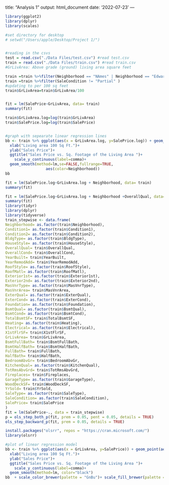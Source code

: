 title: "Analysis 1"
output: html_document
date: '2022-07-23'
---


```r
library(ggplot2)
library(dplyr)
library(scales)

#set directory for desktop
# setwd("/Users/apple/Desktop/Project 1/")


#reading in the csvs
test = read.csv("./Data Files/test.csv") #read test.csv
train = read.csv("./Data Files/train.csv") #read train.csv
#GrLivArea: Above grade (ground) living area square feet

train =train %>%filter(Neighborhood == "NAmes" | Neighborhood == "Edwards" | Neighborhood == "BrkSide" )
train =train %>%filter(SaleCondition != "Partial" )
#updating to per 100 sq feet
train$GrLivArea=train$GrLivArea/100


fit = lm(SalePrice~GrLivArea, data= train)
summary(fit)

train$GrLivArea.log=log(train$GrLivArea)
train$SalePrice.log=log(train$SalePrice)


#graph with sepearate linear regression lines
bb <- train %>% ggplot(aes(x = GrLivArea.log, y=SalePrice.log)) + geom_point(aes(fill=Neighborhood),pch=21,size=3, alpha=.5)+
  xlab("Living area 100 Sq Ft.")+
  ylab("Sales Price")+
  ggtitle("Sales Price vs. Sq. Footage of the Living Area ")+
    scale_y_continuous(label=comma)+
  geom_smooth(method=lm,se=FALSE,fullrange=TRUE,
                  aes(color=Neighborhood))
bb

fit = lm(SalePrice.log~GrLivArea.log + Neighborhood, data= train)
summary(fit)

fit = lm(SalePrice.log~GrLivArea.log + Neighborhood +OverallQual, data= train)
summary(fit)
library(tidyr)
library(dplyr)
library(tidyverse)
train_stepwise <- data.frame(   
Neighborhood= as.factor(train$Neighborhood),
Condition1= as.factor(train$Condition1),
Condition2= as.factor(train$Condition2),
BldgType= as.factor(train$BldgType),
HouseStyle= as.factor(train$HouseStyle),
OverallQual= train$OverallQual,
OverallCond= train$OverallCond,
YearBuilt= train$YearBuilt,
YearRemodAdd= train$YearRemodAdd,
RoofStyle= as.factor(train$RoofStyle),
RoofMatl= as.factor(train$RoofMatl),
Exterior1st= as.factor(train$Exterior1st),
Exterior2nd= as.factor(train$Exterior2nd),
MasVnrType= as.factor(train$MasVnrType),
MasVnrArea= train$MasVnrArea,
ExterQual= as.factor(train$ExterQual),
ExterCond= as.factor(train$ExterCond),
Foundation= as.factor(train$Foundation),
BsmtQual= as.factor(train$BsmtQual),
BsmtCond= as.factor(train$BsmtCond),
TotalBsmtSF= train$TotalBsmtSF,
Heating= as.factor(train$Heating),
Electrical= as.factor(train$Electrical),
X1stFlrSF= train$X1stFlrSF,
GrLivArea= train$GrLivArea,
BsmtFullBath= train$BsmtFullBath,
BsmtHalfBath= train$BsmtHalfBath,
FullBath= train$FullBath,
HalfBath= train$HalfBath,
BedroomAbvGr= train$BedroomAbvGr,
KitchenQual= as.factor(train$KitchenQual),
TotRmsAbvGrd= train$TotRmsAbvGrd,
Fireplaces= train$Fireplaces,
GarageType= as.factor(train$GarageType),
WoodDeckSF= train$WoodDeckSF,
YrSold= train$YrSold,
SaleType= as.factor(train$SaleType),
SaleCondition= as.factor(train$SaleCondition),
SalePrice= train$SalePrice
)
fit = lm(SalePrice~., data = train_stepwise)
p = ols_step_both_p(fit, prem = 0.05, pent = 0.05, details = TRUE)
ols_step_backward_p(fit, prem = 0.05, details = TRUE)

install.packages("olsrr", repos = "https://cran.microsoft.com/")
library(olsrr)

#plot of linear regression model
bb <- train %>% ggplot(aes(x = GrLivArea, y=SalePrice)) + geom_point(aes(fill=Neighborhood),pch=21,size=3, alpha=.5)+
  xlab("Living area 100 Sq Ft.")+
  ylab("Sales Price")+
  ggtitle("Sales Price vs. Sq. Footage of the Living Area ")+
    scale_y_continuous(label=comma)+
  geom_smooth(method=lm, color="black")
bb  + scale_color_brewer(palette = "GnBu")+ scale_fill_brewer(palette = "GnBu")
```

